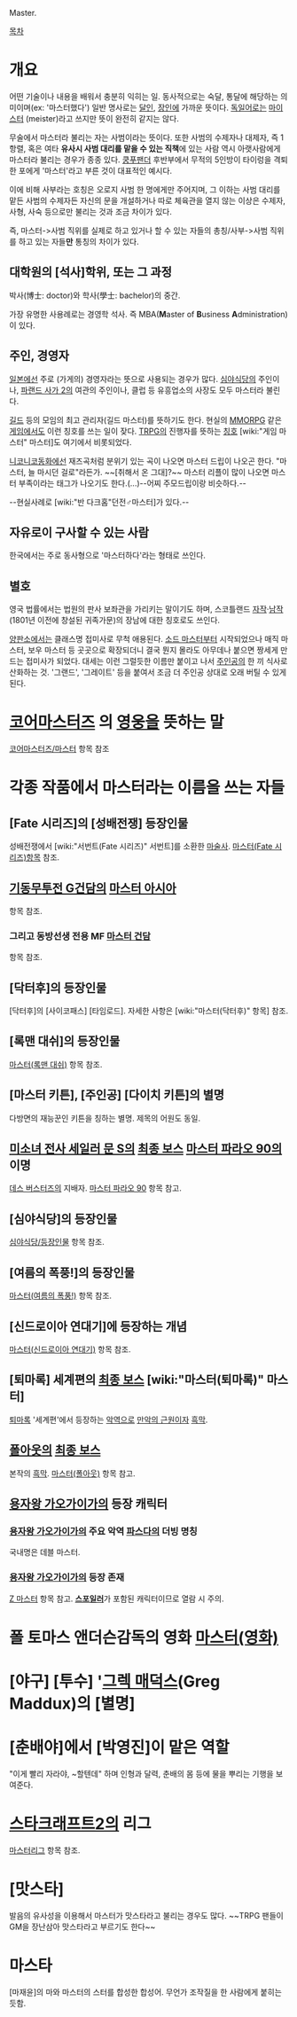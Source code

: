 Master.

[[목차]]

= 개요 =
어떤 기술이나 내용을 배워서 충분히 익히는 일. 동사적으로는 숙달, 통달에 해당하는 의미이며(ex: '마스터했다') 일반 명사로는 [[달인]], [[장인]]에 가까운 뜻이다. [[독일어]]로는 [[마이스터]] (meister)라고 쓰지만 뜻이 완전히 같지는 않다.

무술에서 마스터라 불리는 자는 사범이라는 뜻이다. 또한 사범의 수제자나 대제자, 즉 1항렬, 혹은 여타 '''유사시 사범 대리를 맡을 수 있는 직책'''에 있는 사람 역시 아랫사람에게 마스터라 불리는 경우가 종종 있다. [[쿵푸팬더]] 후반부에서 무적의 5인방이 타이렁을 격퇴한 포에게 '마스터'라고 부른 것이 대표적인 예시다.

이에 비해 사부라는 호칭은 오로지 사범 한 명에게만 주어지며, 그 이하는 사범 대리를 맡든 사범의 수제자든 자신의 문을 개설하거나 따로 체육관을 열지 않는 이상은 수제자, 사형, 사숙 등으로만 불리는 것과 조금 차이가 있다.

즉, 마스터->사범 직위를 실제로 하고 있거나 할 수 있는 자들의 총칭/사부->사범 직위를 하고 있는 자들'''만''' 통칭의 차이가 있다.

== 대학원의 [석사]학위, 또는 그 과정 ==
박사(博士: doctor)와 학사(學士: bachelor)의 중간.

가장 유명한 사용례로는 경영학 석사. 즉 MBA('''M'''aster of '''B'''usiness '''A'''dministration)이 있다.

== 주인, 경영자 ==
[[일본]]에선 주로 (가게의) 경영자라는 뜻으로 사용되는 경우가 많다. [[심야식당]]의 주인이나, [[파랜드 사가 2]]의 여관의 주인이나, 클럽 등 유흥업소의 사장도 모두 마스터라 불린다.

[[길드]] 등의 모임의 최고 관리자(길드 마스터)를 뜻하기도 한다. 현실의 [[MMORPG]] 같은 [[게임]]에서도 이런 칭호를 쓰는 일이 잦다. [[TRPG]]의 진행자를 뜻하는 [[칭호]] [wiki:"게임 마스터" 마스터]도 여기에서 비롯되었다.

[[니코니코동화]]에선 재즈곡처럼 분위기 있는 곡이 나오면 마스터 드립이 나오곤 한다. "마스터, 늘 마시던 걸로"라든가. ~~[취해서 온 그대]?~~ 마스터 리플이 많이 나오면 마스터 부족이라는 태그가 나오기도 한다.(...)--어찌 주모드립이랑 비슷하다.--

--현실사례로 [wiki:"반 다크홈"던전♂마스터]가 있다.--
== 자유로이 구사할 수 있는 사람 ==
한국에서는 주로 동사형으로 '마스터하다'라는 형태로 쓰인다.

== 별호 ==
영국 법률에서는 법원의 판사 보좌관을 가리키는 말이기도 하며, 스코틀랜드 [[자작]]·[[남작]](1801년 이전에 창설된 귀족가문)의 장남에 대한 칭호로도 쓰인다.

[[양판소]]에서는 클래스명 접미사로 무척 애용된다. [[소드 마스터]]부터 시작되었으나 매직 마스터, 보우 마스터 등 곳곳으로 확장되더니 결국 뭔지 몰라도 아무데나 붙으면 짱세게 만드는 접미사가 되었다. 대세는 이런 그럴듯한 이름만 붙이고 나서 [[주인공]]의 한 끼 식사로 산화하는 것. '그랜드', '그레이트' 등을 붙여서 조금 더 주인공 상대로 오래 버틸 수 있게 된다.

= [[코어마스터즈]] 의 [[영웅]]을 뜻하는 말 =
[[코어마스터즈/마스터]] 항목 참조

= 각종 작품에서 마스터라는 이름을 쓰는 자들 =
== [Fate 시리즈]의 [성배전쟁] 등장인물 ==
성배전쟁에서 [wiki:"서번트(Fate 시리즈)" 서번트]를 소환한 [[마술사]]. [[마스터(Fate 시리즈)]]항목 참조.

== [[기동무투전 G건담]]의 [[마스터 아시아]] ==
항목 참조.

=== 그리고 동방선생 전용 MF [[마스터 건담]] ===
항목 참조.

== [닥터후]의 등장인물 == 
[닥터후]의 [사이코패스] [타임로드]. 자세한 사항은 [wiki:"마스터(닥터후)" 항목] 참조.

== [록맨 대쉬]의 등장인물 ==
[[마스터(록맨 대쉬)]] 항목 참조.

== [마스터 키튼], [주인공] [다이치 키튼]의 별명 ==
다방면의 재능꾼인 키튼을 칭하는 별명. 제목의 어원도 동일.

== [[미소녀 전사 세일러 문 S]]의 [[최종 보스]] [[마스터 파라오 90]]의 이명 ==
[[데스 버스터즈]]의 지배자. [[마스터 파라오 90]] 항목 참고.

== [심야식당]의 등장인물 ==
[[심야식당/등장인물]] 항목 참조.

== [여름의 폭풍!]의 등장인물 ==
[[마스터(여름의 폭풍!)]] 항목 참조.

== [신드로이아 연대기]에 등장하는 개념 ==
[[마스터(신드로이아 연대기)]] 항목 참조.

== [퇴마록] 세계편의 [[최종 보스]] [wiki:"마스터(퇴마록)" 마스터] ==
[[퇴마록]] '세계편'에서 등장하는 [[악역]]으로 [[만악의 근원]]이자 [[흑막]].

== [[폴아웃]]의 [[최종 보스]] ==
본작의 [[흑막]]. [[마스터(폴아웃)]] 항목 참고.

== [[용자왕 가오가이가]]의 등장 캐릭터 ==
=== [[용자왕 가오가이가]]의 주요 악역 [[파스다]]의 더빙 명칭 ===
국내명은 데블 마스터.

=== [[용자왕 가오가이가]]의 등장 존재 ===
[[Z 마스터]] 항목 참고. '''[[스포일러]]'''가 포함된 캐릭터이므로 열람 시 주의.

= 폴 토마스 앤더슨감독의 영화 [[마스터(영화)]] =

= [야구] [투수] '[[그렉 매덕스]](Greg Maddux)의 [별명] =

= [춘배야]에서 [박영진]이 맡은 역할 =
"이게 빨리 자라야, ~할텐데" 하며 인형과 달력, 춘배의 몸 등에 물을 뿌리는 기행을 보여준다.

= [[스타크래프트2]]의 리그 =
[[마스터리그]] 항목 참조.

= [맛스타] =
발음의 유사성을 이용해서 마스터가 맛스타라고 불리는 경우도 많다. ~~TRPG 팬들이 GM을 장난삼아 맛스타라고 부르기도 한다~~

= 마스타 =
[마재윤]의 마와 마스터의 스터를 합성한 합성어. 무언가 조작질을 한 사람에게 붙히는 듯함.
